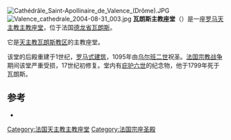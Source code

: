 [[File:Cathédrâle_Saint-Apollinaire_de_Valence_(Drôme).JPG|thumb]]
[[Image:Valence_cathedrale_2004-08-31_003.jpg|thumb]]
'''瓦朗斯主教座堂'''（{{Lang-fr|Cathédrale Saint-Apollinaire de Valence}}）是一座[[罗马天主教|罗马天主教]][[主教座堂|主教座堂]]，位于法国[[德龙省|德龙省]][[瓦朗斯_(德龙省)|瓦朗斯]]。

它是[[天主教瓦朗斯教区|天主教瓦朗斯教区]]的主教座堂。

该堂的后殿重建于1世纪，[[罗马式建筑|罗马式建筑]]，1095年由[[乌尔班二世|乌尔班二世]]祝圣。[[法国宗教战争|法国宗教战争]]期间该堂严重受损，17世纪初修复。堂内有[[庇护六世|庇护六世]]的纪念物，他于1799年死于瓦朗斯。

==参考==
* {{Structurae|id=s0015389|title=Valence Cathedral}}
{{教堂小作品}}
{{coord|44|55|54|N|4|53|22|E|type:landmark_region:FR|display=title}}
{{法国天主教主教座堂}}
[[Category:法国天主教主教座堂|Category:法国天主教主教座堂]]
[[Category:法国宗座圣殿|Category:法国宗座圣殿]]